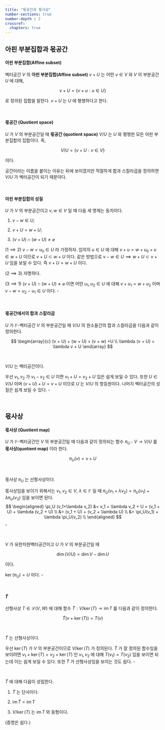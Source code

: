 ```yaml
---
title: "몫공간과 몫사상"
number-sections: true
number-depth : 2
crossref:
  chapters: true
---
```


## 아핀 부분집합과 몫공간

::: {.callout-note appearance="simple" icon="false"}
::: {#def-affine_subset}

#### 아핀 부분집합(Affine subset) 

벡터공간 $V$ 의 **아핀 부분집합(Affine subset)** $v+U$ 는 어떤 $v\in V$ 와 $V$ 의 부분공간 $U$ 에 대해,

$$
v+U = \{v+u : u\in U\}
$$

로 정의된 집합을 말한다. $v+U$ 는 $U$ 에 평행하다고 한다.
:::
:::

</br>

::: {.callout-note appearance="simple" icon="false"}
::: {#def-quotient_space}

#### 몫공간 (Quotient space)
$U$ 가 $V$ 의 부분공간일 때 **몫공간 (quotient space)** $V/U$ 는 $U$ 와 평행한 모든 아핀 부분집합의 집합이다. 즉,

$$
V/U = \{v+U: v\in V\}
$$

이다. 
:::
:::



공간이라는 이름을 붙이는 이유는 뒤에 보이겠지만 적절하게 합과 스칼라곱을 정의하면 $V/U$ 가 벡터공간이 되기 때문이다.

</br>

::: {#thm-affine_subset}

#### 아핀 부분집합의 성질

$U$ 가 $V$ 의 부분공간이고 $v,\,w\in V$ 일 때 다음 세 명제는 동치이다.

1. $v-w\in U$;

2. $v+U = w+U$;

3. $(v+U)\cap (w+ U) \ne \varnothing$

:::

::: {.proof}
($1 \implies 2$) $v - w = u_0 \in U$ 라 가정하자. 임의의 $u \in U$ 에 대해 $v + u = w + u_0 + u \in w + U$ 이므로 $v + U \subset w + U$ 이다. 같은 방법으로 $v - w\in U \implies w + U \subset v + U$ 임을 보일 수 있다. 즉 $v + U = w + U$ 이다.

($2 \implies 3$) 자명하다.

($3 \implies 1$) $(v + U)\cap (w + U) \ne \varnothing$ 이면 어떤 $u_1,\,u_2 \in U$ 에 대해 $v + u_1 = w + u_2$ 이며 $v-w = u_2 - u_1 \in U$ 이다. $\square$

:::

</br>

::: {.callout-note appearance="simple" icon="false"}
::: {#def-addition_and_scalar_multiplication_in_quotient_space}

#### 몫공간에서의 합과 스칼라곱

$U$ 가 $\mathbb{F}$-벡터공간 $V$ 의 부분공간일 때 $V/U$ 의 원소들간의 합과 스칼라곱을 다음과 같이 정의한다.


$$
\begin{array}{c}
(v + U) + (w + U) = (v + w) +U \\
\lambda (v + U) = \lambda v + U
\end{array}
$$

:::
:::

</br>

::: {#prp-quotient_sapce}
 $V/U$ 는 벡터공간이다.
:::

::: {.proof}
우선 $v_1,\,v_2$ 가 $v_1-v _2 \in U$ 이면 $v_1 + U =v_2 + U$ 임은 쉽게 보일 수 있다. 또한 $U \in V/U$  이며 $(v + U) + U = v + U$ 이므로 $U$ 는 $V/U$ 의 항등원이다. 나머지 벡터공간의 성질은 쉽게 보일 수 있다. $\square$
:::

</br>

## 몫사상

::: {.callout-note appearance="simple" icon="false"}
::: {#def-quotient_map}

#### 몫사상 (Quotient map)

$U$ 가 $\mathbb{F}$-벡터공간인 $V$ 의 부분공간일 때 다음과 같이 정의되는 함수 $\pi_U : V \to V/U$ 를 **몫사상(quotient map)** 이라 한다.

$$
\pi_U (v) = v + U
$$
:::
:::

</br>


::: {#prp-quotient_map}
몫사상 $\pi_U$ 는 선형사상이다.
:::

::: {.proof}
몫사상임을 보이기 위해서는 $v_1,\,v_2 \in V$, $\lambda \in \mathbb{F}$ 일 때 $\pi_U (v_1+ \lambda v_2)= \pi_U (v_1) + \lambda \pi_U (v_2)$ 임을 보이면 된다.
$$
\begin{aligned}
\pi_U (v_1+\lambda v_2) &= v_1 + \lambda v_2 + U = (v_1 + U) + \lambda (v_2 + U) \\ 
&= (v_1 + U) + (v_2 + \lambda U) \\
&= \pi_U(v_1) + \lambda \pi_U(v_2) \\
\end{aligned}
$$
$\square$
:::

</br>

::: {#thm-dim_quotient_space}

$V$ 가 유한차원벡터공간이고 $U$ 가 $V$ 의 부분공간일 때

$$
\dim (V/U) = \dim V - \dim U
$$

이다.
:::


::: {.proof}

$\ker (\pi_U) = U$ 이다. $\square$

:::

</br>

::: {.callout-note appearance="simple" icon="false"}
::: {#def-tilde_map}

#### $\tilde{T}$

선형사상 $T\in \mathcal{L}(V,\,W)$ 에 대해 함수 $\tilde{T} : V/\ker (T) \to \text{im}\, T$ 를 다음과 같이 정의한다.

$$
\tilde{T}(v + \ker (T)) = T(v)
$$
:::
:::

</br>

::: {#prp-tilde_T_linear_map}
 $\tilde{T}$ 는 선형사상이다.
:::

::: {.proof}
우선 $\ker (T)$ 가 $V$ 의 부분공간이므로 $V/\ker (T)$ 가 정의된다. $\tilde{T}$ 가 잘 정의된 함수임을 보이려면 $v_1 +\ker (T) = v_2 + \ker (T)$ 인 $v_1,\,v_2$ 에 대해 $T(v_1) = T(v_2)$ 임을 보이면 되는데 이는 쉽게 보일 수 있다. 또한 $\tilde{T}$ 가 선형사상임을 보이는 것도 쉽다. $\square$
:::

</br>

::: {#prp-properties_of_tilde_T}
$\tilde{T}$ 에 대해 다음이 성립한다.

1. $\tilde{T}$ 는 단사이다.  

2. $\text{im}\, \tilde{T} = \text{im} \, T$

3. $V/\ker (T)$ 는 $\text{im}\, T$ 와 동형이다.
:::

(증명은 쉽다.)

</br>
